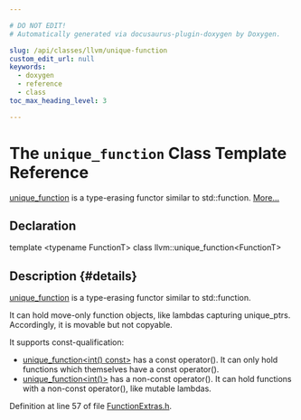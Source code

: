 ```yaml
---

# DO NOT EDIT!
# Automatically generated via docusaurus-plugin-doxygen by Doxygen.

slug: /api/classes/llvm/unique-function
custom_edit_url: null
keywords:
  - doxygen
  - reference
  - class
toc_max_heading_level: 3

---
```





# The `unique_function` Class Template Reference

<DoxygenPage pluginConfig={pluginConfig}>

<a href="/docs/api/classes/llvm/unique-function">unique&#95;function</a> is a type-erasing functor similar to std::function. <a href="#details">More...</a>

## Declaration

<CodeBlock>template &lt;typename FunctionT&gt;
class llvm::unique_function&lt;FunctionT&gt;</CodeBlock>

## Description {#details}

<a href="/docs/api/classes/llvm/unique-function">unique&#95;function</a> is a type-erasing functor similar to std::function.

It can hold move-only function objects, like lambdas capturing unique&#95;ptrs. Accordingly, it is movable but not copyable.

It supports const-qualification:
<ul>
<li><a href="/docs/api/classes/llvm/unique-function">unique&#95;function&lt;int() const&gt;</a> has a const operator(). It can only hold functions which themselves have a const operator().</li>
<li><a href="/docs/api/classes/llvm/unique-function">unique&#95;function&lt;int()&gt;</a> has a non-const operator(). It can hold functions with a non-const operator(), like mutable lambdas.</li>
</ul>

Definition at line 57 of file <a href="/docs/api/files/include/include/llvm/include/llvm/adt/functionextras-h">FunctionExtras.h</a>.

</DoxygenPage>
